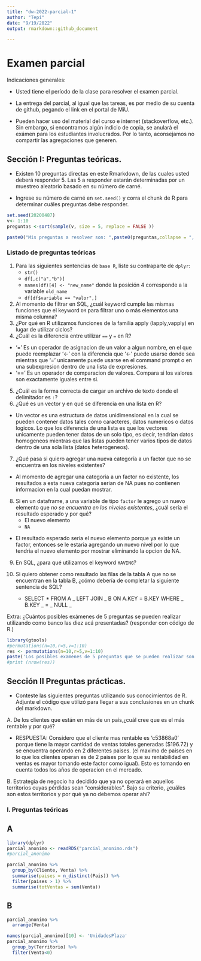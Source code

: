 ```yaml
---
title: "dw-2022-parcial-1"
author: "Tepi"
date: "9/19/2022"
output: rmarkdown::github_document

---
```


# Examen parcial

Indicaciones generales:

* Usted tiene el período de la clase para resolver el examen parcial.
* La entrega del parcial, al igual que las tareas, es por medio de su cuenta de github, pegando el link en el portal de MiU.


* Pueden hacer uso del material del curso e internet (stackoverflow, etc.). Sin embargo, si encontramos algún indicio de copia, se anulará el exámen para los estudiantes involucrados. Por lo tanto, aconsejamos no compartir las agregaciones que generen. 

## Sección I: Preguntas teóricas.

* Existen 10 preguntas directas en este Rmarkdown, de las cuales usted deberá responder 5. Las 5 a responder estarán determinadas por un muestreo aleatorio basado en su número de carné.

* Ingrese su número de carné en  `set.seed()` y corra el chunk de R para determinar cuáles preguntas debe responder.


```r

set.seed(20200487) 
v<- 1:10
preguntas <-sort(sample(v, size = 5, replace = FALSE ))

paste0("Mis preguntas a resolver son: ",paste0(preguntas,collapse = ", "))

```


### Listado de preguntas teóricas

1. Para las siguientes sentencias de `base R`, liste su contraparte de `dplyr`:
    * `str()`
    * `df[,c("a","b")]`
    * `names(df)[4] <- "new_name"` donde la posición 4 corresponde a la variable `old_name`
    * `df[df$variable == "valor",]`
    
    
2. Al momento de filtrar en SQL, ¿cuál keyword cumple las mismas funciones que el keyword `OR`  para filtrar uno o más elementos una misma columna?
3. ¿Por qué en R utilizamos funciones de la familia apply (lapply,vapply) en lugar de utilizar ciclos?
4. ¿Cuál es la diferencia entre utilizar `==` y `=` en R?
* '=' Es un operador de asignacion de un valor a algun nombre, en el que puede reemplazar '<-' con la diferencia que '<-' puede usarse donde sea mientras que '=' unicamente puede usarse en el command prompt o en una subexpresion dentro de una lista de expresiones.
* '==' Es un operador de comparacion de valores. Compara si los valores son exactamente iguales entre si.

5. ¿Cuál es la forma correcta de cargar un archivo de texto donde el delimitador es `:`?
6. ¿Qué es un vector y en qué se diferencia en una lista en R?
* Un vector es una estructura de datos unidimensional en la cual se pueden contener datos tales como caracteres, datos numericos o datos logicos. Lo que los diferencia de una lista es que los vectores unicamente pueden tener datos de un solo tipo, es decir, tendrian datos homogeneos mientras que las listas pueden tener varios tipos de datos dentro de una sola lista (datos heterogeneos).
7. ¿Qué pasa si quiero agregar una nueva categoría a un factor que no se encuentra en los niveles existentes?
* Al momento de agregar una categoria a un factor no existente, los resultados a esta nueva categoria serian de NA pues no contienen informacion en la cual puedan mostrar.
8. Si en un dataframe, a una variable de tipo `factor` le agrego un nuevo elemento que *no se encuentra en los niveles existentes*, ¿cuál sería el resultado esperado y por qué?
    * El nuevo elemento
    * `NA`
* El resultado esperado seria el nuevo elemento porque ya existe un factor, entonces se le estaria agregando un nuevo nivel por lo que tendria el nuevo elemento por mostrar eliminando la opcion de NA.
9. En SQL, ¿para qué utilizamos el keyword `HAVING`?
10. Si quiero obtener como resultado las filas de la tabla A que no se encuentran en la tabla B, ¿cómo debería de completar la siguiente sentencia de SQL?

    * SELECT * FROM A _ LEFT JOIN _ B ON A.KEY = B.KEY WHERE _ B.KEY _ = _ NULL _
  
Extra: ¿Cuántos posibles exámenes de 5 preguntas se pueden realizar utilizando como banco las diez acá presentadas?
(responder con código de R.)

```r
library(gtools)
#permutations(n=10,r=5,v=1:10)
res <- permutations(n=10,r=5,v=1:10)
paste('Los posibles examenes de 5 preguntas que se pueden realizar son:', nrow(res), sep=" ")
#print (nrow(res))
```


## Sección II Preguntas prácticas.


* Conteste las siguientes preguntas utilizando sus conocimientos de R. Adjunte el código que utilizó para llegar a sus conclusiones en un chunk del markdown.

A. De los clientes que están en más de un país,¿cuál cree que es el más rentable y por qué?

* RESPUESTA: Considero que el cliente mas rentable es 'c53868a0' porque tiene la mayor cantidad de ventas totales generadas ($196.72) y se encuentra operando en 2 diferentes paises. (el maximo de paises en lo que los clientes operan es de 2 paises por lo que su rentabilidad en ventas es mayor tomando este factor como igual). Esto es tomando en cuenta todos los años de operacion en el mercado.

B. Estrategia de negocio ha decidido que ya no operará en aquellos territorios cuyas pérdidas sean "considerables". Bajo su criterio, ¿cuáles son estos territorios y por qué ya no debemos operar ahí?


### I. Preguntas teóricas


## A

```r
library(dplyr)
parcial_anonimo <- readRDS("parcial_anonimo.rds")
#parcial_anonimo
```


```r
parcial_anonimo %>%
  group_by(Cliente, Venta) %>%
  summarise(paises = n_distinct(Pais)) %>%
  filter(paises > 1) %>%
  summarise(totVentas = sum(Venta))

```




## B

```r
parcial_anonimo %>%
  arrange(Venta)
```


```r
names(parcial_anonimo)[10] <- 'UnidadesPlaza'
parcial_anonimo %>%
  group_by(Territorio) %>%
  filter(Venta<0)

```


